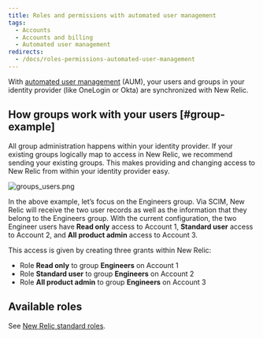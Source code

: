 ```yaml
---
title: Roles and permissions with automated user management
tags:
  - Accounts
  - Accounts and billing
  - Automated user management
redirects:
  - /docs/roles-permissions-automated-user-management
---
```


With [automated user management](/docs/accounts/accounts/automated-user-management/automated-user-provisioning-single-sign) (AUM), your users and groups in your identity provider (like OneLogin or Okta) are synchronized with New Relic.

## How groups work with your users [#group-example]

All group administration happens within your identity provider. If your existing groups logically map to access in New Relic, we recommend sending your existing groups. This makes providing and changing access to New Relic from within your identity provider easy.

![groups_users.png](./images/groups_users.png "groups_users.png")

In the above example, let’s focus on the Engineers group. Via SCIM, New Relic will receive the two user records as well as the information that they belong to the Engineers group. With the current configuration, the two Engineer users have **Read only** access to Account 1, **Standard user** access to Account 2, and **All product admin** access to Account 3.

This access is given by creating three grants within New Relic:

* Role **Read only** to group **Engineers** on Account 1
* Role **Standard user** to group **Engineers** on Account 2
* Role **All product admin** to group **Engineers** on Account 3

## Available roles

See [New Relic standard roles](/docs/accounts/accounts-billing/new-relic-one-user-management/new-relic-one-user-model#standard-roles).
